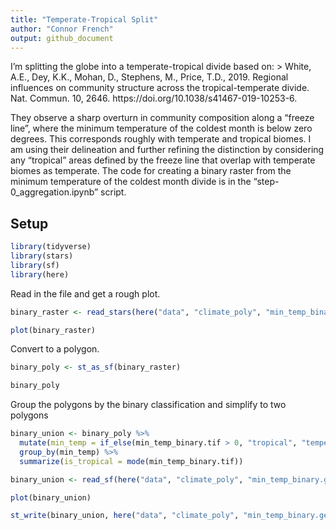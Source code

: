 ```yaml
---
title: "Temperate-Tropical Split"
author: "Connor French"
output: github_document
---
```


I'm splitting the globe into a temperate-tropical divide based on: 
> White, A.E., Dey, K.K., Mohan, D., Stephens, M., Price, T.D., 2019. Regional influences on community structure across the tropical-temperate divide. Nat. Commun. 10, 2646. https://doi.org/10.1038/s41467-019-10253-6.  

They observe a sharp overturn in community composition along a "freeze line", where the minimum temperature of the coldest month is below zero degrees. This corresponds roughly with temperate and tropical biomes. I am using their delineation and further refining the distinction by considering any "tropical" areas defined by the freeze line that overlap with temperate biomes as temperate. The code for creating a binary raster from the minimum temperature of the coldest month divide is in the "step-0_aggregation.ipynb" script. 


## Setup
```r
library(tidyverse)
library(stars)
library(sf)
library(here)
```


Read in the file and get a rough plot.
```r
binary_raster <- read_stars(here("data", "climate_poly", "min_temp_binary.tif"))

plot(binary_raster)
```

Convert to a polygon.
```r
binary_poly <- st_as_sf(binary_raster)

binary_poly
```

Group the polygons by the binary classification and simplify to two polygons
```r
binary_union <- binary_poly %>% 
  mutate(min_temp = if_else(min_temp_binary.tif > 0, "tropical", "temperate")) %>% 
  group_by(min_temp) %>% 
  summarize(is_tropical = mode(min_temp_binary.tif))


```

```r
binary_union <- read_sf(here("data", "climate_poly", "min_temp_binary.geojson"))
```


```r
plot(binary_union)
```

```r
st_write(binary_union, here("data", "climate_poly", "min_temp_binary.geojson"))
```


